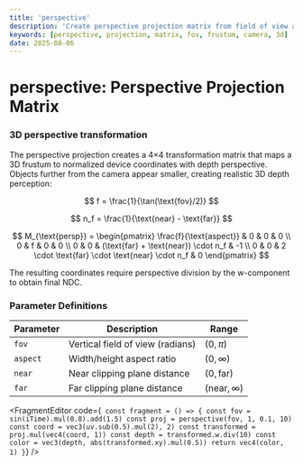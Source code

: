 ```yaml
---
title: 'perspective'
description: 'Create perspective projection matrix from field of view and aspect ratio'
keywords: [perspective, projection, matrix, fov, frustum, camera, 3d]
date: 2025-08-06
---
```



# perspective: Perspective Projection Matrix

### 3D perspective transformation

The perspective projection creates a 4×4 transformation matrix that maps a 3D frustum to normalized device coordinates with depth perspective. Objects further from the camera appear smaller, creating realistic 3D depth perception:

$$
f = \frac{1}{\tan(\text{fov}/2)}
$$

$$
n_f = \frac{1}{\text{near} - \text{far}}
$$

$$
M_{\text{persp}} = \begin{pmatrix}
\frac{f}{\text{aspect}} & 0 & 0 & 0 \\
0 & f & 0 & 0 \\
0 & 0 & (\text{far} + \text{near}) \cdot n_f & -1 \\
0 & 0 & 2 \cdot \text{far} \cdot \text{near} \cdot n_f & 0
\end{pmatrix}
$$

The resulting coordinates require perspective division by the w-component to obtain final NDC.

### Parameter Definitions

| Parameter | Description                      | Range                   |
| --------- | -------------------------------- | ----------------------- |
| `fov`     | Vertical field of view (radians) | $(0, \pi)$              |
| `aspect`  | Width/height aspect ratio        | $(0, \infty)$           |
| `near`    | Near clipping plane distance     | $(0, \text{far})$       |
| `far`     | Far clipping plane distance      | $(\text{near}, \infty)$ |

<FragmentEditor
        code={`
const fragment = () => {
        const fov = sin(iTime).mul(0.8).add(1.5)
        const proj = perspective(fov, 1, 0.1, 10)
        const coord = vec3(uv.sub(0.5).mul(2), 2)
        const transformed = proj.mul(vec4(coord, 1))
        const depth = transformed.w.div(10)
        const color = vec3(depth, abs(transformed.xy).mul(0.5))
        return vec4(color, 1)
}`}
/>
